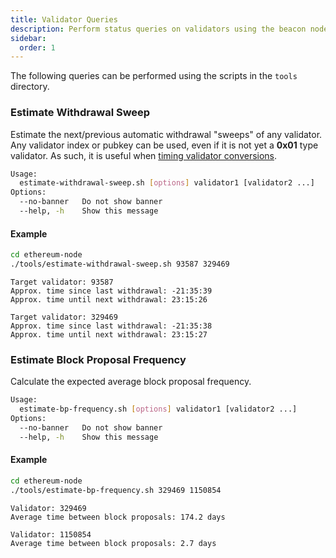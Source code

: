 ```yaml
---
title: Validator Queries
description: Perform status queries on validators using the beacon node API.
sidebar:
  order: 1
---
```


The following queries can be performed using the scripts in the `tools` directory.

### Estimate Withdrawal Sweep
Estimate the next/previous automatic withdrawal "sweeps" of any validator.  Any validator index or pubkey
can be used, even if it is not yet a **0x01** type validator.
As such, it is useful when [timing validator conversions](../guides/compound-or-consolidate/#1-time-the-conversion-carefully).

```bash
Usage:
  estimate-withdrawal-sweep.sh [options] validator1 [validator2 ...]
Options:
  --no-banner   Do not show banner
  --help, -h    Show this message
```

#### Example
```bash
cd ethereum-node
./tools/estimate-withdrawal-sweep.sh 93587 329469
```
```
Target validator: 93587
Approx. time since last withdrawal: -21:35:39
Approx. time until next withdrawal: 23:15:26

Target validator: 329469
Approx. time since last withdrawal: -21:35:38
Approx. time until next withdrawal: 23:15:27
```


### Estimate Block Proposal Frequency
Calculate the expected average block proposal frequency.

```bash
Usage:
  estimate-bp-frequency.sh [options] validator1 [validator2 ...]
Options:
  --no-banner   Do not show banner
  --help, -h    Show this message
```

#### Example
```bash
cd ethereum-node
./tools/estimate-bp-frequency.sh 329469 1150854
```
```
Validator: 329469
Average time between block proposals: 174.2 days

Validator: 1150854
Average time between block proposals: 2.7 days
```
